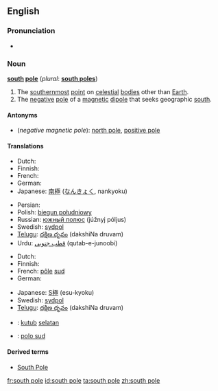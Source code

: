 {{also|South Pole}}
==English==

===Pronunciation===
* {{audio|en-us-south_pole.ogg|Audio (US)}}

===Noun===
'''[[south]] [[pole]]''' (''plural'': '''[[south poles]]''')

# The [[southernmost]] [[point]] on [[celestial]] [[body|bodies]] other than [[Earth]].
# The [[negative]] [[pole]] of a [[magnetic]] [[dipole]] that seeks geographic [[south]].

====Antonyms====
* (''negative magnetic pole''): [[north pole]], [[positive pole]]

====Translations====
{{trans-top|the southernmost point on a celestial body}}
* Dutch: {{t+|nl|zuidpool|m}}
* Finnish: {{t+|fi|etelänapa}}
* French: {{t+|fr|pôle sud|m}}
* German: {{t-|de|Südpol|m}}
* Japanese: [[南極]] ([[なんきょく]], nankyoku)
{{trans-mid}}
* Persian: {{t|fa|قطب جنوب|tr=qotbe jonub|sc=fa-Arab|xs=Persian}}
* Polish: [[biegun południowy]] {{m}}
* Russian: [[южный полюс]] (júžnyj póljus) {{m}}
* Swedish: [[sydpol]] {{c}}
* [[Telugu]]: [[దక్షిణ దృవం]] (dakshiNa druvam)
* Urdu: [[قطب جنوبی]] (qutab-e-junoobi) {{m}}
{{trans-bottom}}

{{trans-top|negative magnetic pole}}
* Dutch: {{t+|nl|zuidpool|m}}
* Finnish: {{t+|fi|etelänapa}}
* French: [[pôle]] [[sud]] {{m}}
* German: {{t-|de|Südpol|m}}
{{trans-mid}}
* Japanese: [[S極]] (esu-kyoku)
* Swedish: [[sydpol]] {{c}}
* [[Telugu]]: [[దక్షిణ దృవం]] (dakshiNa druvam)
{{trans-bottom}}

{{checktrans}}
<!--don't give the translation for South Pole!-->
* {{ttbc|Indonesian}}: [[kutub]] [[selatan]]
* {{ttbc|Interlingua}}: [[polo sud]]

====Derived terms====
* [[South Pole]]

[[fr:south pole]]
[[id:south pole]]
[[ta:south pole]]
[[zh:south pole]]